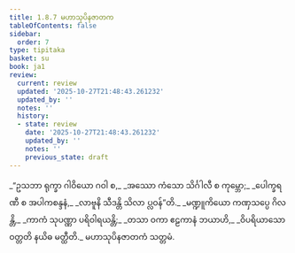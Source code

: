 ```yaml
---
title: 1.8.7 မဟာသုပိနဇာတက
tableOfContents: false
sidebar:
  order: 7
type: tipitaka
basket: su
book: ja1
review:
  current: review
  updated: '2025-10-27T21:48:43.261232'
  updated_by: ''
  notes: ''
  history:
  - state: review
    date: '2025-10-27T21:48:43.261232'
    updated_by: ''
    notes: ''
    previous_state: draft
---
```



<ReviewStatus review={frontmatter.review} showDetails={true} />

<HypothesisAnnotation frontmatter={frontmatter} />

<DynamicBreadcrumb />

<Division number="77" book="ja1" e="ch" v="22" p="18">

<Paragraph number="169" type="verses" book="ja1">
_“ဥသဘာ ရုက္ခာ ဂါဝိယော ဂဝါ စ,_  
_အဿော ကံသော သိင်္ဂါလီ စ ကုမ္ဘော;_  
_ပေါက္ခရဏီ စ အပါကစန္ဒနံ,_  
_လာဗူနိ သီဒန္တိ သိလာ ပ္လဝန်”တိ._  

</Paragraph>

<Paragraph number="170" type="verses" book="ja1">
_မဏ္ဍူကိယော ကဏှသပ္ပေ ဂိလန္တိ,_  
_ကာကံ သုပဏ္ဏာ ပရိဝါရယန္တိ;_  
_တသာ ဝကာ ဧဠကာနံ ဘယာဟိ,_  
_ဝိပရိယာသော ဝတ္တတိ နယိဓ မတ္ထီတိ._  


</Paragraph>
</Division>

<Paragraph number="171" type="center" book="ja1">
မဟာသုပိနဇာတကံ သတ္တမံ.
</Paragraph>